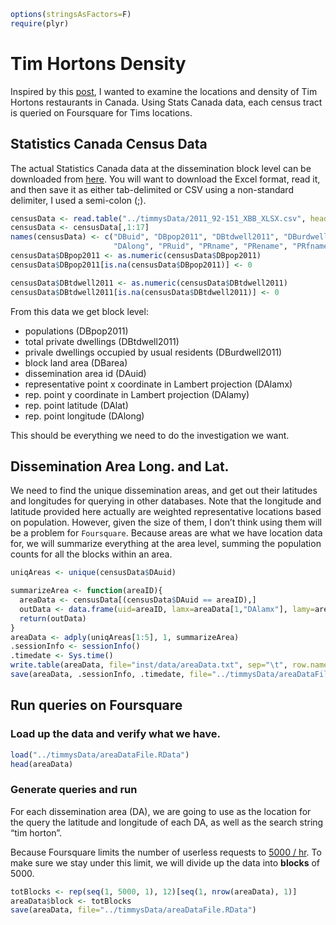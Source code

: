 <!--
%\VignetteEngine{knitr}
%\VignetteIndexEntry{Tim Horton's Density in Canada}
-->

```r
options(stringsAsFactors=F)
require(plyr)
```


# Tim Hortons Density

Inspired by this [post](), I wanted to examine the locations and density of Tim Hortons restaurants in Canada. Using Stats Canada data, each census tract is queried on Foursquare for Tims locations.

## Statistics Canada Census Data

The actual Statistics Canada data at the dissemination block level can be downloaded from [here](http://www.data.gc.ca/default.asp?lang=En&n=5175A6F0-1&xsl=datacataloguerecord&metaxsl=datacataloguerecord&formid=C87D5FDD-00E6-41A0-B5BA-E8E41B521ED0). You will want to download the Excel format, read it, and then save it as either tab-delimited or CSV using a non-standard delimiter, I used a semi-colon (;).

```r
censusData <- read.table("../timmysData/2011_92-151_XBB_XLSX.csv", header=F, sep=";", quote="")
censusData <- censusData[,1:17]
names(censusData) <- c("DBuid", "DBpop2011", "DBtdwell2011", "DBurdwell2011", "DBarea", "DB_ir2011", "DAuid", "DAlamx", "DAlamy", "DAlat",
                       "DAlong", "PRuid", "PRname", "PRename", "PRfname", "PReabbr", "PRfabbr")
censusData$DBpop2011 <- as.numeric(censusData$DBpop2011)
censusData$DBpop2011[is.na(censusData$DBpop2011)] <- 0

censusData$DBtdwell2011 <- as.numeric(censusData$DBtdwell2011)
censusData$DBtdwell2011[is.na(censusData$DBtdwell2011)] <- 0
```

From this data we get block level:

  * populations (DBpop2011)
  * total private dwellings (DBtdwell2011)
  * privale dwellings occupied by usual residents (DBurdwell2011)
  * block land area (DBarea)
  * dissemination area id (DAuid)
  * representative point x coordinate in Lambert projection (DAlamx)
  * rep. point y coordinate in Lambert projection (DAlamy)
  * rep. point latitude (DAlat)
  * rep. point longitude (DAlong)
  
This should be everything we need to do the investigation we want.

## Dissemination Area Long. and Lat.

We need to find the unique dissemination areas, and get out their latitudes and longitudes for querying in other databases. Note that the longitude and latitude provided here actually are weighted representative locations based on population. However, given the size of them, I don't think using them will be a problem for `Foursquare`. Because areas are what we have location data for, we will summarize everything at the area level, summing the population counts for all the blocks within an area.

```r
uniqAreas <- unique(censusData$DAuid)

summarizeArea <- function(areaID){
  areaData <- censusData[(censusData$DAuid == areaID),]
  outData <- data.frame(uid=areaID, lamx=areaData[1,"DAlamx"], lamy=areaData[1,"DAlamy"], lat=areaData[1,"DAlat"], long=areaData[1,"DAlong"], pop=sum(areaData[,"DBpop2011"]), dwell=sum(areaData[,"DBtdwell2011"]), prov=areaData[1, "PRename"])
  return(outData)
}
areaData <- adply(uniqAreas[1:5], 1, summarizeArea)
.sessionInfo <- sessionInfo()
.timedate <- Sys.time()
write.table(areaData, file="inst/data/areaData.txt", sep="\t", row.names=F, col.names=T)
save(areaData, .sessionInfo, .timedate, file="../timmysData/areaDataFile.RData")
```

## Run queries on Foursquare

### Load up the data and verify what we have.

```r
load("../timmysData/areaDataFile.RData")
head(areaData)
```


### Generate queries and run

For each dissemination area (DA), we are going to use as the location for the query the latitude and longitude of each DA, as well as the search string "tim horton". 

Because Foursquare limits the number of userless requests to [5000 / hr](https://developer.foursquare.com/overview/ratelimits). To make sure we stay under this limit, we will divide up the data into **blocks** of 5000.

```r
totBlocks <- rep(seq(1, 5000, 1), 12)[seq(1, nrow(areaData), 1)]
areaData$block <- totBlocks
save(areaData, file="../timmysData/areaDataFile.RData")
```

